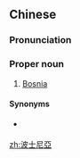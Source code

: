 ==Chinese==
{{zh-forms|s=波士尼亚|gloss=-}}

===Pronunciation===
{{zh-pron
|m=Bōshìníyà
|c=bo1 si6 nei4 aa3
|cat=pn
}}

===Proper noun===
{{zh-proper noun}}

# {{lb|zh|Taiwan}} [[Bosnia]]

====Synonyms====
* {{qualifier|Mainland China}} {{zh-l|波斯尼亞}}

[[zh:波士尼亞]]